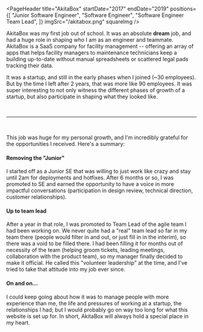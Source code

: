 
<PageHeader
  title="AkitaBox"
  startDate="2017"
  endDate="2019"
  positions={[
    "Junior Software Engineer",
    "Software Engineer",
    "Software Engineer Team Lead",
  ]}
  imgSrc="/akitabox.png"
  squareImg
/>

AkitaBox was my first job out of school. It was an absolute **dream** job, and had a huge role in shaping who I am as an engineer and teammate. AkitaBox is a SaaS company for facility management -- offering an array of apps that helps facility managers to maintenance technicians keep a building up-to-date without manual spreadsheets or scattered legal pads tracking their data.

It was a startup, and still in the early phases when I joined (~30 employees). But by the time I left after 2 years, that was more like 90 employees. It was super interesting to not only witness the different phases of growth of a startup, but also participate in shaping what they looked like.

<br />
<hr />
<br />

This job was huge for my personal growth, and I'm incredibly grateful for the opportunities I received. Here's a summary:

#### Removing the "Junior"

I started off as a Junior SE that was willing to just work like crazy and stay until 2am for deployments and hotfixes. After 6 months or so, I was promoted to SE and earned the opportunity to have a voice in more impactful conversations (participation in design review, technical direction, customer relationships).

#### Up to team lead

After a year in that role, I was promoted to Team Lead of the agile team I had been working on. We never quite had a "real" team lead so far in my team there (people would filter in and out, or just fill in in the interim), so there was a void to be filled there. I had been filling it for months out of necessity of the team (helping groom tickets, leading meetings, collaboration with the product team), so my manager finally decided to make it official. He called this "volunteer leadership" at the time, and I've tried to take that attitude into my job ever since.

#### On and on...

I could keep going about how it was to manage people with more experience than me, the life and pressures of working at a startup, the relationships I had; but I would probably go on way too long for what this website is set up for. In short, AkitaBox will always hold a special place in my heart.
